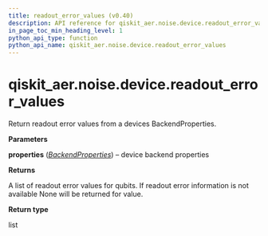 ```yaml
---
title: readout_error_values (v0.40)
description: API reference for qiskit_aer.noise.device.readout_error_values in qiskit v0.40
in_page_toc_min_heading_level: 1
python_api_type: function
python_api_name: qiskit_aer.noise.device.readout_error_values
---
```


<span id="qiskit-aer-noise-device-readout-error-values" />

# qiskit\_aer.noise.device.readout\_error\_values

<Function id="qiskit_aer.noise.device.readout_error_values" isDedicatedPage={true} github="https://github.com/qiskit/qiskit-aer/tree/stable/0.11/qiskit_aer/noise/device/parameters.py" signature="readout_error_values(properties)">
  Return readout error values from a devices BackendProperties.

  **Parameters**

  **properties** ([*BackendProperties*](qiskit.providers.models.BackendProperties "qiskit.providers.models.BackendProperties")) – device backend properties

  **Returns**

  A list of readout error values for qubits. If readout error information is not available None will be returned for value.

  **Return type**

  list
</Function>


